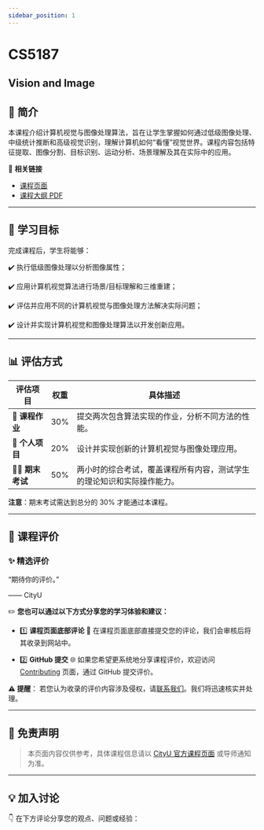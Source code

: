 ```yaml
---
sidebar_position: 1
---
```


# CS5187
## Vision and Image

## **📘 简介**
本课程介绍计算机视觉与图像处理算法，旨在让学生掌握如何通过低级图像处理、中级统计推断和高级视觉识别，理解计算机如何“看懂”视觉世界。课程内容包括特征提取、图像分割、目标识别、运动分析、场景理解及其在实际中的应用。

🔗 **相关链接**
- [课程页面](https://www.cityu.edu.hk/catalogue/pg/202425/course/CS5187.htm)
- [课程大纲 PDF](https://www.cityu.edu.hk/catalogue/pg/202425/course/CS5187.pdf)

---

## **🎯 学习目标**

完成课程后，学生将能够：

✔️ 执行低级图像处理以分析图像属性；

✔️ 应用计算机视觉算法进行场景/目标理解和三维重建；

✔️ 评估并应用不同的计算机视觉与图像处理方法解决实际问题；

✔️ 设计并实现计算机视觉和图像处理算法以开发创新应用。

---

## **📊 评估方式**

| **评估项目**       | **权重** | **具体描述**                                                                                      |
|-------------------|---------|--------------------------------------------------------------------------------------------------|
| **📝 课程作业**    | 30%     | 提交两次包含算法实现的作业，分析不同方法的性能。                                                  |
| **🤝 个人项目**    | 20%     | 设计并实现创新的计算机视觉与图像处理应用。                                      |
| **🧑‍💻 期末考试**   | 50%     | 两小时的综合考试，覆盖课程所有内容，测试学生的理论知识和实际操作能力。                           |

**注意**：期末考试需达到总分的 30% 才能通过本课程。

---

## **💬 课程评价**

### ✨ **精选评价**
<div className={commentStyles.commentBox}>
    <p className={commentStyles.commentText}>
        “期待你的评价。”
    </p>
    <p className={commentStyles.commentAuthor}>—— CityU</p>
</div>

✏️ **您也可以通过以下方式分享您的学习体验和建议：**

- 1️⃣ **课程页面底部评论**
💬 在课程页面底部直接提交您的评论，我们会审核后将其收录到网站中。

- 2️⃣ **GitHub 提交**
🌐 如果您希望更系统地分享课程评价，欢迎访问 [Contributing](https://github.com/penjc/cityU-navigator/contributing) 页面，通过 GitHub 提交评价。

**⚠️ 提醒**：
若您认为收录的评价内容涉及侵权，请[联系我们](https://github.com/penjc/cityU-navigator/issues)。我们将迅速核实并处理。

---

## **📌 免责声明**

> 本页面内容仅供参考，具体课程信息请以 [CityU 官方课程页面](https://www.cityu.edu.hk/catalogue/pg/202425/course/CS5187.htm) 或导师通知为准。

---

## **💡 加入讨论**

👇 在下方评论分享您的观点、问题或经验：
<Utterances />